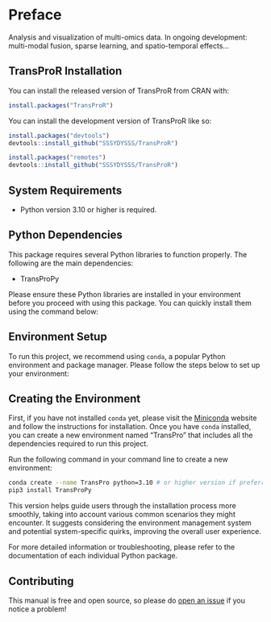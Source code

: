 # Preface {.unnumbered}

Analysis and visualization of multi-omics data. In ongoing development: multi-modal fusion, sparse learning, and spatio-temporal effects...

## TransProR Installation

You can install the released version of TransProR from CRAN with:

``` r
install.packages("TransProR")
```

You can install the development version of TransProR like so:

``` r
install.packages("devtools")
devtools::install_github("SSSYDYSSS/TransProR")

install.packages("remotes")
devtools::install_github("SSSYDYSSS/TransProR")
```

## System Requirements

-   Python version 3.10 or higher is required.

## Python Dependencies

This package requires several Python libraries to function properly. The following are the main dependencies:

-   TransProPy

Please ensure these Python libraries are installed in your environment before you proceed with using this package. You can quickly install them using the command below:

## Environment Setup

To run this project, we recommend using `conda`, a popular Python environment and package manager. Please follow the steps below to set up your environment:

## Creating the Environment

First, if you have not installed `conda` yet, please visit the [Miniconda](https://docs.conda.io/en/latest/miniconda.html) website and follow the instructions for installation. Once you have `conda` installed, you can create a new environment named "TransPro" that includes all the dependencies required to run this project.

Run the following command in your command line to create a new environment:

``` bash
conda create --name TransPro python=3.10 # or higher version if preferred.
pip3 install TransProPy 
```

This version helps guide users through the installation process more smoothly, taking into account various common scenarios they might encounter. It suggests considering the environment management system and potential system-specific quirks, improving the overall user experience.

For more detailed information or troubleshooting, please refer to the documentation of each individual Python package.

## Contributing

This manual is free and open source, so please do [open an issue](https://github.com/SSSYDYSSS/TransProR/issues/new) if you notice a problem!
